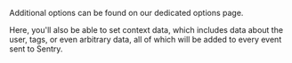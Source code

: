 Additional options can be found <PlatformLink to="/configuration/options/">on our dedicated options page</PlatformLink>.

Here, you'll also be able to set context data, which includes data about the <PlatformLink to="/enriching-events/user/">user</PlatformLink>, <PlatformLink to="/enriching-events/tags/">tags</PlatformLink>, or even <PlatformLink to="/enriching-events/context/">arbitrary data</PlatformLink>, all of which will be added to every event sent to Sentry.
